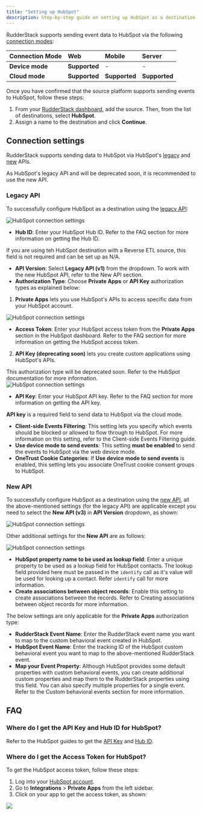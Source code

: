 ```yaml
---
title: "Setting up HubSpot"
description: Step-by-step guide on setting up HubSpot as a destination in RudderStack.
---
```


RudderStack supports sending event data to HubSpot via the following <a href="https://rudderstack.com/docs/rudderstack-cloud/rudderstack-connection-modes/">connection modes</a>:

| **Connection Mode** | **Web**       | **Mobile**    | **Server**    |
| :------------------ | :------------ | :------------ | :------------ |
| **Device mode**     | **Supported**            | -             | -    |
| **Cloud mode**      | **Supported** | **Supported** | **Supported** |


Once you have confirmed that the source platform supports sending events to HubSpot, follow these steps:

1. From your [RudderStack dashboard](https://app.rudderstack.com/), add the source. Then, from the list of destinations, select **HubSpot**.
2. Assign a name to the destination and click **Continue**.

## Connection settings

RudderStack supports sending data to HubSpot via HubSpot's [legacy](https://legacydocs.hubspot.com/docs/overview?_ga=2.34803302.670362313.1663315856-97001172.1658910392) and [new](https://developers.hubspot.com/docs/api/overview) APIs.

<div class="warningBlock">
As HubSpot's legacy API and will be deprecated soon, it is recommended to use the new API.
</div>

### Legacy API
To successfully configure HubSpot as a destination using the [legacy API](https://legacydocs.hubspot.com/docs/overview?_ga=2.34803302.670362313.1663315856-97001172.1658910392):

<img src="../../../assets/event-stream-destinations/hubspot-connection-settings.png" alt="HubSpot connection settings"/>

- **Hub ID**: Enter your HubSpot Hub ID. Refer to the <Link to="#faq">FAQ</Link> section for more information on getting the Hub ID.

<div class="warningBlock">
If you are using teh HubSpot destination with a Reverse ETL source, this field is not required and can be set up as N/A.
</div>

- **API Version**: Select **Legacy API (v1)** from the dropdown. To work with the new HubSpot API, refer to the <Link to="#new-api">New API</Link> section.
- **Authorization Type**: Choose **Private Apps** or **API Key** authorization types as explained below:
1. **Private Apps** lets you use HubSpot's APIs to access specific data from your HubSpot account.

<img src="../../../assets/event-stream-destinations/hubspot-connection-settings-auth-type-1.png" alt="HubSpot connection settings"/>

-  **Access Token**: Enter your HubSpot access token from the **Private Apps** section in the HubSpot dashboard. Refer to the <Link to="#faq">FAQ</Link> section for more information on getting the HubSpot access token.

2. **API Key (deprecating soon)** lets you create custom applications using HubSpot's APIs.

<div class="warningBlock">
This authorization type will be deprecated soon. Refer to the <Link to="https://knowledge.hubspot.com/integrations/how-do-i-get-my-hubspot-api-key">HubSpot documentation</Link> for more information.
</div>

 <img src="../../../assets/event-stream-destinations/hubspot-connection-settings-auth-type-2.png" alt="HubSpot connection settings"/>

-  **API Key**: Enter your HubSpot API key. Refer to the <Link to="#faq">FAQ</Link> section for more information on getting the API key.

<div class="warningBlock">
<strong>API key</strong> is a required field to send data to HubSpot via the <Link to="/destinations/rudderstack-connection-modes/#cloud-mode">cloud mode</Link>.
</div>

- **Client-side Events Filtering**: This setting lets you specify which events should be blocked or allowed to flow through to HubSpot. For more information on this setting, refer to the <Link to="/sources/sdks/event-filtering/">Client-side Events Filtering</Link> guide.
- **Use device mode to send events**: This setting **must be enabled** to send the events to HubSpot via the web <Link to="/destinations/rudderstack-connection-modes/#device-mode">device mode</Link>.
- **OneTrust Cookie Categories**: If **Use device mode to send events** is enabled, this setting lets you associate <Link to="/sources/sdks/rudderstack-javascript-sdk/consent-managers/onetrust/">OneTrust</Link> cookie consent groups to HubSpot.

### New API

To successfully configure HubSpot as a destination using the [new API](https://developers.hubspot.com/docs/api/overview), all the above-mentioned settings (for the <Link to="#legacy-api">legacy API</Link>) are applicable except you need to select the **New API (v3)** in **API Version** dropdown, as shown:

<img src="../../../assets/event-stream-destinations/hubspotv2-connection-settings-2.png" alt="HubSpot connection settings" />

<br/>

Other additional settings for the **New API** are as follows:

<img src="../../../assets/event-stream-destinations/hubspotv2-connection-settings-3.png" alt="HubSpot connection settings" />

- **HubSpot property name to be used as lookup field**: Enter a unique property to be used as a lookup field for <Link to="https://developers.hubspot.com/docs/api/crm/contacts">HubSpot contacts</Link>. The lookup field provided here must be passed in the `identify` call as it's value will be used for looking up a contact. Refer <Link to="/destinations/streaming-destinations/hubspot/hubspot-cloud-mode/hubspot-new-api-cloud#identify">`identify` call</Link> for more information.
- **Create associations between object records**: Enable this setting to create associations between the records. Refer to <Link to="/destinations/streaming-destinations/hubspot/connect-reverse-etl-source/#creating-association-between-object-records">Creating associations between object records</Link> for more information.

The below settings are only applicable for the **Private Apps** authorization type:
- **RudderStack Event Name**: Enter the RudderStack event name you want to map to the <Link to="https://developers.hubspot.com/docs/api/analytics/events#create-an-event">custom behavioral event</Link> created in HubSpot.
- **HubSpot Event Name**: Enter the tracking ID of the HubSpot custom behavioral event you want to map to the above-mentioned RudderStack event.
- **Map your Event Property**: Although HubSpot provides some <Link to="/destinations/streaming-destinations/hubspot/hubspot-cloud-mode/hubspot-new-api-cloud#property-mappings-1">default properties</Link> with custom behavioral events, you can create additional custom properties and map them to the RudderStack properties using this field. You can also specify multiple properties for a single event. Refer to the <Link to="#custom-behavioral-events">Custom behavioral events</Link> section for more information.

## FAQ

### Where do I get the API Key and Hub ID for HubSpot?

Refer to the HubSpot guides to get the [API Key](https://knowledge.hubspot.com/integrations/how-do-i-get-my-hubspot-api-key) and [Hub ID](https://knowledge.hubspot.com/account/manage-multiple-hubspot-accounts#identify-the-current-account-s-hub-id).

### Where do I get the Access Token for HubSpot?

To get the HubSpot access token, follow these steps:

1. Log into your [HubSpot account](https://app.hubspot.com/login/).
2. Go to **Integrations** > **Private Apps** from the left sidebar.
3. Click on your app to get the access token, as shown:

<img src="../../../assets/event-stream-destinations/Hubspot-access-token.png" />
